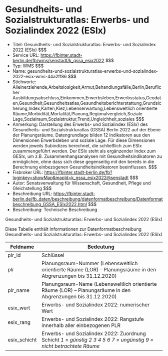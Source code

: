 # Gesundheits- und Sozialstrukturatlas: Erwerbs- und Sozialindex 2022 (ESIx)
- Titel: Gesundheits- und Sozialstrukturatlas: Erwerbs- und Sozialindex 2022 (ESIx) $$$
- Service URL: https://fbinter.stadt-berlin.de/fb/wms/senstadt/k_gssa_esix2022 $$$
- Typ: WMS $$$
- Name: gesundheits-und-sozialstrukturatlas-erwerbs-und-sozialindex-2022-esix-wms-44a2ff86 $$$
- Stichworte: Alleinerziehende,Arbeitslosigkeit,Armut,Behandlungsfälle,Berlin,Beruflicher Ausbildungsabschluss,Einkommen,Erwerbsleben,Erwerbsstatus,Geodaten,Gesundheit,Gesundheitsatlas,Gesundheitsberichterstattung,Grundsicherung,Index,Karten,Kiez,Lebenserwartung,Lebensweltlich orientierte Räume,Morbidität,Mortalität,Planung,Regionalvergleich,Soziale Lage,Sozialraum,Sozialstruktur,Trend,Ungleichheit,soziales $$$
- Anmerkung: Darstellung des Erwerbs- und Sozialindex (ESIx) des Gesundheits- und Sozialstrukturatlas (GSSA) Berlin 2022 auf der Ebene der Planungsräume. Datengrundlage bilden 12 Indikatoren aus den Dimensionen Erwerbsleben und soziale Lage. Für diese Dimensionen werden jeweils Subindizes berechnet, die schließlich zum ESIx zusammengeführt werden. Der ESIx steht als ergänzender Index zum GESIx, um z.B. Zusammenhangsanalysen mit Gesundheitsindikatoren zu ermöglichen, ohne dass sich diese gegenseitig mit den bereits in die Berechnung einbezogenen Gesundheitsindikatoren beeinflussen. $$$
- Fisbroker URL: https://fbinter.stadt-berlin.de/fb?loginkey=showMap&mapId=k_gssa_esix2022@senstadt $$$
- Autor: Senatsverwaltung für Wissenschaft, Gesundheit, Pflege und Gleichstellung $$$
- Beschreibung URL: https://fbinter.stadt-berlin.de/fb_daten/beschreibung/datenformatbeschreibung/Datenformatbeschreibung_GSSA_ESIx2022.html $$$
- Beschreibung: Technische Beschreibung 

Gesundheits- und Sozialstrukturatlas: Erwerbs- und Sozialindex 2022 (ESIx)

Diese Tabelle enthält Informationen zur Datenformatbeschreibung Gesundheits- und Sozialstrukturatlas: Erwerbs- und Sozialindex 2022 (ESIx)

| Feldname      | Bedeutung                                                                                                                        |
| ------------- | -------------------------------------------------------------------------------------------------------------------------------- |
| plr\_id       | Schlüssel                                                                                                                        |
| plr           | Planungsraum-Nummer (Lebensweltlich orientierte Räume (LOR) – Planungsräume in den Abgrenzungen bis 31.12.2020)                  |
| plr\_name     | Planungsraum-Name (Lebensweltlich orientierte Räume (LOR) – Planungsräume in den Abgrenzungen bis 31.12.2020)                    |
| esix\_wert    | Erwerbs- und Sozialindex 2022: numerischer Wert                                                                                  |
| esix\_rang    | Erwerbs- und Sozialindex 2022: Rangstufe innerhalb aller einbezogenen PLR                                                        |
| esix\_schicht | Erwerbs- und Sozialindex 2022: Zuordnung Schicht _1 = günstig_ _2_ _3_ _4_ _5_ _6_ _7 = ungünstig_ _9 = nicht betrachtete Räume_ | $$$
